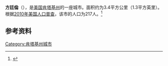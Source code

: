 {{Infobox City 
|chinese_name = 方廷倫
|official_name = Fountain Run
|image_flag = 
|image_seal = 
|image_skyline = 
|image_map = KYMap-doton-FountainRun.PNG
|map_caption =
|subdivision_type = [[國家|國家]]
|subdivision_name = {{USA}}
|leader_title = 
|leader_name = 
|subdivision_type1 = [[美國行政區劃|州]]
|subdivision_name1 = [[肯塔基州|肯塔基州]]
|subdivision_type2 = [[肯塔基州行政区划|县]]
|subdivision_name2 = Monroe
|found_date = 
|area_total = 3.4
|area_land = 
|area_water = 
|population_as_of = 2010
|population_total = 217
|population_density = 
|timezone = 
|utc_offset = 
|timezone_DST = 
|utc_offset_DST = 
}}

'''方廷倫'''（{{lang-en|Fountain Run}}），是[[美国|美国]][[肯塔基州|肯塔基州]]的一座城市。面积约为3.4平方公里（1.3平方英里）。根据[[2010年美国人口普查|2010年美国人口普查]]，该市的人口为217人。<ref name=census>{{cite web |url = http://www.census.gov/prod/www/abs/decennial/ |title = Census of Population and Housing |publisher = U.S. Census Bureau |accessdate = November 18, 2011 |archive-url = https://web.archive.org/web/20060208103743/http://www.census.gov/prod/www/abs/decennial/ |archive-date = 2006-02-08 |dead-url = yes }}</ref>

== 参考资料 ==
{{reflist}}

[[Category:肯塔基州城市|Category:肯塔基州城市]]


{{Kentucky-stub}}